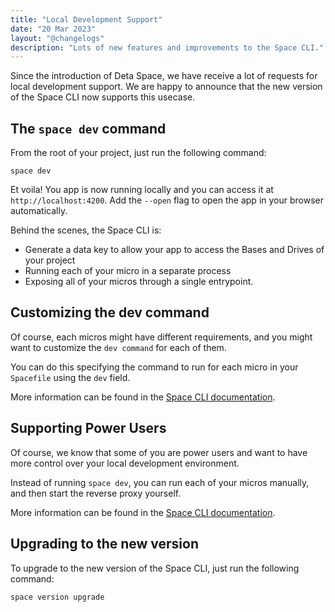 ```yaml
---
title: "Local Development Support"
date: "20 Mar 2023"
layout: "@changelogs"
description: "Lots of new features and improvements to the Space CLI."
---
```


Since the introduction of Deta Space, we have receive a lot of requests for local development support.
We are happy to announce that the new version of the Space CLI now supports this usecase.

## The `space dev` command

From the root of your project, just run the following command:

```
space dev
```

Et voila! You app is now running locally and you can access it at `http://localhost:4200`.
Add the `--open` flag to open the app in your browser automatically.

Behind the scenes, the Space CLI is:

- Generate a data key to allow your app to access the Bases and Drives of your project
- Running each of your micro in a separate process
- Exposing all of your micros through a single entrypoint.

## Customizing the dev command

Of course, each micros might have different requirements, and you might want to customize the `dev command` for each of them.

You can do this specifying the command to run for each micro in your `Spacefile` using the `dev` field.

More information can be found in the [Space CLI documentation](https://docs.deta.sh/docs/cli/space/dev).

## Supporting Power Users

Of course, we know that some of you are power users and want to have more control over your local development environment.

Instead of running `space dev`, you can run each of your micros manually, and then start the reverse proxy yourself.

More information can be found in the [Space CLI documentation](https://docs.deta.sh/docs/cli/space/dev).

## Upgrading to the new version

To upgrade to the new version of the Space CLI, just run the following command:

```
space version upgrade
```
